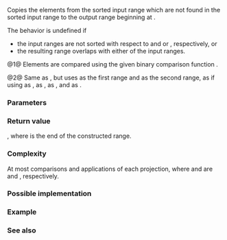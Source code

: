 {{cpp/ranges/title|set_difference|set_difference_result}}
{{cpp/algorithm/ranges/navbar}}
{{dcl begin}}
{{dcl header|algorithm}}
{{dcl h|Call signature}}
{{dcl|num=1|since=c++20|1=
template&lt; std::input_iterator I1, std::sentinel_for&lt;I1&gt; S1,
          std::input_iterator I2, std::sentinel_for&lt;I2&gt; S2,
          std::weakly_incrementable O, class Comp = ranges::less,
          class Proj1 = std::identity, class Proj2 = std::identity &gt;
requires std::mergeable&lt;I1, I2, O, Comp, Proj1, Proj2&gt;
constexpr set_difference_result&lt;I1, O&gt;
    set_difference( I1 first1, S1 last1, I2 first2, S2 last2,
                    O result, Comp comp = {},
                    Proj1 proj1 = {}, Proj2 proj2 = {} );
}}
{{dcl|num=2|since=c++20|1=
template&lt; ranges::input_range R1, ranges::input_range R2,
          std::weakly_incrementable O, class Comp = ranges::less,
          class Proj1 = std::identity, class Proj2 = std::identity &gt;
requires std::mergeable&lt;ranges::iterator_t&lt;R1&gt;, ranges::iterator_t&lt;R2&gt;,
                        O, Comp, Proj1, Proj2&gt;
constexpr set_difference_result&lt;ranges::borrowed_iterator_t&lt;R1&gt;, O&gt;
    set_difference( R1&amp;&amp; r1, R2&amp;&amp; r2, O result, Comp comp = {},
                    Proj1 proj1 = {}, Proj2 proj2 = {} );
}}
{{dcl h|Helper types}}
{{dcl|num=3|since=c++20|1=
template&lt; class I, class O &gt;
using set_difference_result = ranges::in_out_result&lt;I, O&gt;;
}}
{{dcl end}}

Copies the elements from the sorted input range {{range|first1|last1}} which are not found in the sorted input range {{range|first2|last2}} to the output range beginning at {{c|result}}.

The behavior is undefined if
* the input ranges are not sorted with respect to {{c|comp}} and {{c|proj1}} or {{c|proj2}}, respectively, or
* the resulting range overlaps with either of the input ranges.

@1@ Elements are compared using the given binary comparison function {{c|comp}}.

@2@ Same as {{v|1}}, but uses {{c|r1}} as the first range and {{c|r2}} as the second range, as if using {{c|ranges::begin(r1)}} as {{c|first1}}, {{c|ranges::end(r1)}} as {{c|last1}}, {{c|ranges::begin(r2)}} as {{c|first2}}, and {{c|ranges::end(r2)}} as {{c|last2}}.

{{cpp/ranges/niebloid}}

===Parameters===
{{par begin}}
{{par|first1, last1|iterator-sentinel pair denoting the first sorted input range}}
{{par|first2, last2|iterator-sentinel pair denoting the second sorted input range}}
{{par|r1|the first sorted input range}}
{{par|r2|the second sorted input range}}
{{par|result|the beginning of the output range}}
{{par|comp|comparator to apply to the projected elements}}
{{par|proj1|projection to apply to the elements in the first range}}
{{par|proj2|projection to apply to the elements in the second range}}
{{par end}}

===Return value===
{{c|{last1, result_last} }}, where {{c|result_last}} is the end of the constructed range.

===Complexity===
At most {{mathjax-or|\(\scriptsize 2\cdot(N_1+N_2)-1\)|2&amp;middot;(N{{su|b=1}}+N{{su|b=2}})-1}} comparisons and applications of each projection, where {{mathjax-or|\(\scriptsize N_1\)|N{{su|b=1}}}} and {{mathjax-or|\(\scriptsize N_2\)|N{{su|b=2}}}} are {{c|ranges::distance(first1, last1)}} and {{c|ranges::distance(first2, last2)}}, respectively.

===Possible implementation===
{{eq fun|1=
struct set_difference_fn
{
    template&lt;std::input_iterator I1, std::sentinel_for&lt;I1&gt; S1,
             std::input_iterator I2, std::sentinel_for&lt;I2&gt; S2,
             std::weakly_incrementable O, class Comp = ranges::less,
             class Proj1 = std::identity, class Proj2 = std::identity&gt;
    requires std::mergeable&lt;I1, I2, O, Comp, Proj1, Proj2&gt;
    constexpr ranges::set_difference_result&lt;I1, O&gt;
        operator()(I1 first1, S1 last1, I2 first2, S2 last2,
                   O result, Comp comp = {},
                   Proj1 proj1 = {}, Proj2 proj2 = {}) const
    {
        while (!(first1 == last1 or first2 == last2))
        {
            if (std::invoke(comp, std::invoke(proj1, *first1), std::invoke(proj2, *first2)))
            {
                *result = *first1;
                ++first1;
                ++result;
            }
            else if (std::invoke(comp, std::invoke(proj2, *first2),
                                 std::invoke(proj1, *first1)))
                ++first2;
            else
            {
                ++first1;
                ++first2;
            }
        }
        return ranges::copy(std::move(first1), std::move(last1), std::move(result));
    }

    template&lt;ranges::input_range R1, ranges::input_range R2,
             std::weakly_incrementable O, class Comp = ranges::less,
             class Proj1 = std::identity, class Proj2 = std::identity&gt;
    requires std::mergeable&lt;ranges::iterator_t&lt;R1&gt;, ranges::iterator_t&lt;R2&gt;,
                            O, Comp, Proj1, Proj2&gt;
    constexpr ranges::set_difference_result&lt;ranges::borrowed_iterator_t&lt;R1&gt;, O&gt;
        operator()(R1&amp;&amp; r1, R2&amp;&amp; r2, O result, Comp comp = {},
                   Proj1 proj1 = {}, Proj2 proj2 = {}) const
    {
        return (*this)(ranges::begin(r1), ranges::end(r1),
                       ranges::begin(r2), ranges::end(r2),
                       std::move(result), std::move(comp),
                       std::move(proj1), std::move(proj2));
    }
};

inline constexpr set_difference_fn set_difference {};
}}

===Example===
{{example
|code=
#include &lt;algorithm&gt;
#include &lt;cassert&gt;
#include &lt;iostream&gt;
#include &lt;iterator&gt;
#include &lt;string_view&gt;
#include &lt;vector&gt;

auto print = [](const auto&amp; v, std::string_view end = "")
{
    std::cout &lt;&lt; "{ ";
    for (auto n{v.size()}; auto i : v)
        std::cout &lt;&lt; i &lt;&lt; (--n ? ", " : " ");
    std::cout &lt;&lt; "} " &lt;&lt; end;
};

struct Order // a struct with some very interesting data
{
    int order_id{};

    friend std::ostream&amp; operator&lt;&lt;(std::ostream&amp; os, const Order&amp; ord)
    {
        return os &lt;&lt; '{' &lt;&lt; ord.order_id &lt;&lt; '}';
    }
};

int main()
{
    const auto v1 = {1, 2, 5, 5, 5, 9};
    const auto v2 = {2, 5, 7};
    std::vector&lt;int&gt; diff{};

    std::ranges::set_difference(v1, v2, std::back_inserter(diff));
    print(v1, "∖ ");
    print(v2, "= ");
    print(diff, "\n\n");

    // We want to know which orders "cut" between old and new states:
    const std::vector&lt;Order&gt; old_orders{&lt;!----&gt;{1}, {2}, {5}, {9}&lt;!----&gt;};
    const std::vector&lt;Order&gt; new_orders{&lt;!----&gt;{2}, {5}, {7}&lt;!----&gt;};
    std::vector&lt;Order&gt; cut_orders(old_orders.size() + new_orders.size());

    auto [old_orders_end, cut_orders_last] =
        std::ranges::set_difference(old_orders, new_orders,
                                    cut_orders.begin(), {},
                                    &amp;Order::order_id, &amp;Order::order_id);
    assert(old_orders_end == old_orders.end());

    std::cout &lt;&lt; "old orders = ";
    print(old_orders, "\n");
    std::cout &lt;&lt; "new orders = ";
    print(new_orders, "\n");
    std::cout &lt;&lt; "cut orders = ";
    print(cut_orders, "\n");
    cut_orders.erase(cut_orders_last, end(cut_orders));
    std::cout &lt;&lt; "cut orders = ";
    print(cut_orders, "\n");
}
|output=
{ 1, 2, 5, 5, 5, 9 } ∖ { 2, 5, 7 } = { 1, 5, 5, 9 } 

old orders = { {1}, {2}, {5}, {9} } 
new orders = { {2}, {5}, {7} } 
cut orders = { {1}, {9}, {0}, {0}, {0}, {0}, {0} } 
cut orders = { {1}, {9} }
}}

===See also===
{{dsc begin}}
{{dsc inc|cpp/algorithm/ranges/dsc set_union}}
{{dsc inc|cpp/algorithm/ranges/dsc set_intersection}}
{{dsc inc|cpp/algorithm/ranges/dsc set_symmetric_difference}}
{{dsc inc|cpp/algorithm/ranges/dsc includes}}
{{dsc inc|cpp/algorithm/dsc set_difference}}
{{dsc end}}

{{langlinks|de|es|fr|it|ja|pt|ru|zh}}